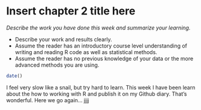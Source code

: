 # Insert chapter 2 title here

*Describe the work you have done this week and summarize your learning.*

- Describe your work and results clearly. 
- Assume the reader has an introductory course level understanding of writing and reading R code as well as statistical methods.
- Assume the reader has no previous knowledge of your data or the more advanced methods you are using.

```r
date()
```
I feel very slow like a snail, but try hard to learn. This week I have been learn about the how to working with R and publish it on my Github diary. That's wonderful. 
Here we go again...
jjjj